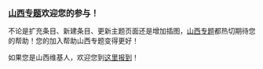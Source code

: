 <span style="font-size:larger;">'''[[WP:SHANXI|山西专题]]欢迎您的参与！'''</span>

不论是扩充条目、新建条目、更新主题页面还是增加插图，[[WP:SHANXI|山西专题]]都热切期待您的帮助！您的加入帮助山西专题变得更好！

如果您是山西维基人，欢迎您到[[维基百科:山西维基人列表|这里报到]]！
